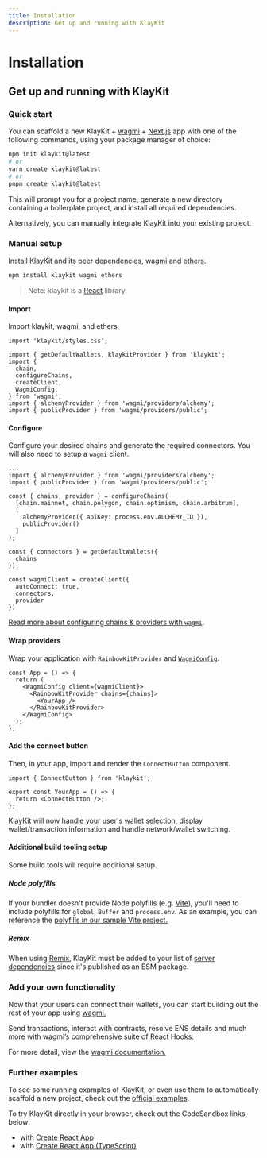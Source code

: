 ```yaml
---
title: Installation
description: Get up and running with KlayKit
---
```


# Installation

## Get up and running with KlayKit

### Quick start

You can scaffold a new KlayKit + [wagmi](https://wagmi.sh) + [Next.js](https://nextjs.org) app with one of the following commands, using your package manager of choice:

```bash
npm init klaykit@latest
# or
yarn create klaykit@latest
# or
pnpm create klaykit@latest
```

This will prompt you for a project name, generate a new directory containing a boilerplate project, and install all required dependencies.

Alternatively, you can manually integrate KlayKit into your existing project.

### Manual setup

Install KlayKit and its peer dependencies, [wagmi](https://wagmi-xyz.vercel.app/) and [ethers](https://docs.ethers.io).

```bash
npm install klaykit wagmi ethers
```

> Note: klaykit is a [React](https://reactjs.org/) library.

#### Import

Import klaykit, wagmi, and ethers.

```tsx
import 'klaykit/styles.css';

import { getDefaultWallets, klaykitProvider } from 'klaykit';
import {
  chain,
  configureChains,
  createClient,
  WagmiConfig,
} from 'wagmi';
import { alchemyProvider } from 'wagmi/providers/alchemy';
import { publicProvider } from 'wagmi/providers/public';
```

#### Configure

Configure your desired chains and generate the required connectors. You will also need to setup a `wagmi` client.

```tsx line=4-99
...
import { alchemyProvider } from 'wagmi/providers/alchemy';
import { publicProvider } from 'wagmi/providers/public';

const { chains, provider } = configureChains(
  [chain.mainnet, chain.polygon, chain.optimism, chain.arbitrum],
  [
    alchemyProvider({ apiKey: process.env.ALCHEMY_ID }),
    publicProvider()
  ]
);

const { connectors } = getDefaultWallets({
  chains
});

const wagmiClient = createClient({
  autoConnect: true,
  connectors,
  provider
})
```

[Read more about configuring chains & providers with `wagmi`](https://wagmi.sh/docs/providers/configuring-chains).

#### Wrap providers

Wrap your application with `RainbowKitProvider` and [`WagmiConfig`](https://wagmi.sh/docs/provider).

```tsx
const App = () => {
  return (
    <WagmiConfig client={wagmiClient}>
      <RainbowKitProvider chains={chains}>
        <YourApp />
      </RainbowKitProvider>
    </WagmiConfig>
  );
};
```

#### Add the connect button

Then, in your app, import and render the `ConnectButton` component.

```tsx
import { ConnectButton } from 'klaykit';

export const YourApp = () => {
  return <ConnectButton />;
};
```

KlayKit will now handle your user's wallet selection, display wallet/transaction information and handle network/wallet switching.

#### Additional build tooling setup

Some build tools will require additional setup.

##### Node polyfills

If your bundler doesn't provide Node polyfills (e.g. [Vite](https://vitejs.dev)), you'll need to include polyfills for `global`, `Buffer` and `process.env`. As an example, you can reference the [polyfills in our sample Vite project.](https://github.com/Dodecane/klaykit/blob/main/examples/with-vite/src/polyfills.ts)

##### Remix

When using [Remix](https://remix.run), KlayKit must be added to your list of [server dependencies](https://remix.run/docs/en/v1/pages/gotchas#importing-esm-packages) since it's published as an ESM package.

### Add your own functionality

Now that your users can connect their wallets, you can start building out the rest of your app using [wagmi.](https://wagmi.sh)

Send transactions, interact with contracts, resolve ENS details and much more with wagmi’s comprehensive suite of React Hooks.

For more detail, view the [wagmi documentation.](https://wagmi.sh)

### Further examples

To see some running examples of KlayKit, or even use them to automatically scaffold a new project, check out the [official examples](https://github.com/Dodecane/klaykit/tree/main/examples).

To try KlayKit directly in your browser, check out the CodeSandbox links below:

- with [Create React App](https://codesandbox.io/s/klaykit-create-react-app-2r27tu)
- with [Create React App (TypeScript)](https://codesandbox.io/s/klaykit-create-typescript-app-f8cgph)
